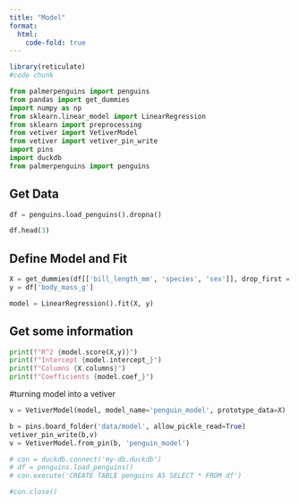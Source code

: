 ```yaml
---
title: "Model"
format:
  html:
    code-fold: true
---
```


```r
library(reticulate)
#code chunk
```


```python
from palmerpenguins import penguins
from pandas import get_dummies
import numpy as np
from sklearn.linear_model import LinearRegression
from sklearn import preprocessing
from vetiver import VetiverModel
from vetiver import vetiver_pin_write
import pins
import duckdb
from palmerpenguins import penguins
```

## Get Data

```python
df = penguins.load_penguins().dropna()

df.head(3)
```

## Define Model and Fit

```python
X = get_dummies(df[['bill_length_mm', 'species', 'sex']], drop_first = True)
y = df['body_mass_g']

model = LinearRegression().fit(X, y)
```

## Get some information

```python
print(f"R^2 {model.score(X,y)}")
print(f"Intercept {model.intercept_}")
print(f"Columns {X.columns}")
print(f"Coefficients {model.coef_}")
```

#turning model into a vetiver

```python
v = VetiverModel(model, model_name='penguin_model', prototype_data=X)
```

```python
b = pins.board_folder('data/model', allow_pickle_read=True)
vetiver_pin_write(b,v)
v = VetiverModel.from_pin(b, 'penguin_model')
```

```python
# con = duckdb.connect('my-db.duckdb')
# df = penguins.load_penguins()
# con.execute('CREATE TABLE penguins AS SELECT * FROM df')
```

```python
#con.close()
```
